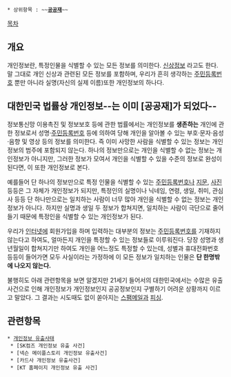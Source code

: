  * 상위항목 : ~~'''[[공공재]]'''~~
[[목차]]
== 개요 ==
개인정보란, 특정인물을 식별할 수 있는 모든 정보를 의미한다. [[신상정보]] 라고도 한다. 말 그대로 개인 신상과 관련된 모든 정보를 포함하며, 우리가 흔히 생각하는 [[주민등록번호]] 뿐만 아니라 실명(자신의 실제 이름)또한 개인정보의 하나다.

== 대한민국 법률상 개인정보--는 이미 [공공재]가 되었다-- ==
정보통신망 이용촉진 및 정보보호 등에 관한 법률에서는 개인정보를 '''생존하는''' 개인에 관한 정보로서 성명·[[주민등록번호]] 등에 의하여 당해 개인을 알아볼 수 있는 부호·문자·음성·음향 및 영상 등의 정보를 의미한다. 즉 이미 사망한 사람을 식별할 수 있는 정보는 개인정보의 범주에 포함되지 않는다. 하나의 정보만으로는 개인을 식별할 수 없는 정보는 개인정보가 아니지만, 그러한 정보가 모여서 개인을 식별할 수 있을 수준의 정보로 완성이 된다면, 이 또한 개인정보로 본다.

예를들어 단 하나의 정보만으로 특정 인물을 식별할 수 있는 [[주민등록번호]]나 [[지문]], [[사진]] 등등은 그 자체가 개인정보가 되지만, 특정인의 실명이나 닉네임, 연령, 생일, 취미, 관심사 등등 단 하나만으로는 일치하는 사람이 너무 많아 개인을 식별할 수 없는 정보는 개인정보가 아니다. 하지만 실명과 생일 두 정보가 합쳐지면, 일치하는 사람이 극단으로 줄어들기 때문에 특정인을 식별할 수 있는 개인정보가 된다.

우리가 [[인터넷]]에 회원가입을 하며 입력하는 대부분의 정보는 [[주민등록번호]]를 기재하지 않는다고 하여도, 얼마든지 개인을 특정할 수 있는 정보들로 이루워진다. 당장 성명과 생년월일이 합쳐지기만 하여도 개인을 어느정도 특정할 수 있는데, 성별과 휴대전화번호 등등이 들어가면 모두 사실이라는 가정하에 이 모든 정보가 일치하는 인물은 '''단 한명밖에 나오지 않는다.'''

불행히도 아래 관련항목을 보면 알겠지만 21세기 들어서의 대한민국에서는 수많은 유출 사건으로 인해 개인정보가 개인정보인지 공공정보인지 구별하기 어려운 상황까지 이르고 말았다. 그 결과는 시도때도 없이 쏟아지는 [[스팸메일]]과 [[피싱]].
== 관련항목 ==
 * [[개인정보 유출사태]]
  * [SK컴즈 개인정보 유출 사건]
  * [넥슨 메이플스토리 개인정보 유출사건]
  * [카드사 개인정보 유출사건]
  * [KT 홈페이지 개인정보 유출 사건] 
